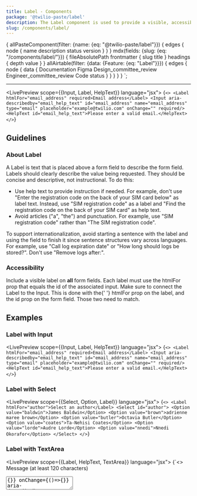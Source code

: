 ```yaml
---
title: Label - Components
package: '@twilio-paste/label'
description: The Label component is used to provide a visible, accessible name to any form element.
slug: /components/label/
---
```



  {
    allPasteComponent(filter: {name: {eq: "@twilio-paste/label"}}) {
      edges {
        node {
          name
          description
          status
          version
        }
      }
    }
    mdx(fields: {slug: {eq: "/components/label/"}}) {
      fileAbsolutePath
      frontmatter {
        slug
        title
      }
      headings {
        depth
        value
      }
    }
    allAirtable(filter: {data: {Feature: {eq: "Label"}}}) {
      edges {
        node {
          data {
            Documentation
            Figma
            Design_committee_review
            Engineer_committee_review
            Code
            status
          }
        }
      }
    }
  }
`;

<ComponentHeader
  name="Label"
  categoryRoute={SidebarCategoryRoutes.COMPONENTS}
  githubUrl="https://github.com/twilio-labs/paste/tree/main/packages/paste-core/components/label"
  storybookUrl="/?path=/story/components-label--default"
  data={props.data.allPasteComponent.edges}
  packageStatus={props.data.allAirtable.edges}
/>

---

<contentwrapper>

<PageAside data={props.data.mdx} />

<content>

<LivePreview scope={{Input, Label, HelpText}} language="jsx">
  {`<>
  <Label htmlFor="email_address" required>Email address</Label>
  <Input aria-describedby="email_help_text" id="email_address" name="email_address" type="email" placeholder="example@twilio.com" onChange="" required/>
  <HelpText id="email_help_text">Please enter a valid email.</HelpText>
</>`}
</LivePreview>

## Guidelines

### About Label

A Label is text that is placed above a form field to describe the form field. Labels should clearly describe the value being requested. They should be concise and descriptive, not instructional. To do this:

- Use help text to provide instruction if needed. For example, don't use "Enter the registration code on the back of your SIM card below" as label text. Instead, use "SIM registration code" as a label and "Find the registration code on the back of your SIM card" as help text.
- Avoid articles ("a", "the") and punctuation. For example, use "SIM registration code" rather than "The SIM registration code".

To support internationalization, avoid starting a sentence with the label and using the field to finish it since sentence structures vary across languages. For example, use "Call log expiration date" or "How long should logs be stored?". Don't use "Remove logs after:".

### Accessibility

<UnorderedList>
  <ListItem>
    Include a visible label on <strong>all</strong> form fields.
  </ListItem>
  <ListItem>
    Each label must use the <inlineCode>htmlFor</inlineCode> prop that equals the <inlineCode>id</inlineCode> of the
    associated input.
  </ListItem>
</UnorderedList>

<Callout>
  <CalloutText>
    Make sure to connect the <inlineCode>Label</inlineCode> to the <inlineCode>Input</inlineCode>. This is done with the{' '}
    <inlineCode>htmlFor</inlineCode> prop on the label, and the <inlineCode>id</inlineCode> prop on the form field.
    Those two need to match.
  </CalloutText>
</Callout>

## Examples

### Label with Input

<LivePreview scope={{Input, Label, HelpText}} language="jsx">
  {`<>
  <Label htmlFor="email_address" required>Email address</Label>
  <Input aria-describedby="email_help_text" id="email_address" name="email_address" type="email" placeholder="example@twilio.com" onChange="" required/>
  <HelpText id="email_help_text">Please enter a valid email.</HelpText>
</>`}
</LivePreview>

### Label with Select

<LivePreview scope={{Select, Option, Label}} language="jsx">
  {`<>
  <Label htmlFor="author">Select an author</Label>
  <Select id="author">
    <Option value="baldwin">James Baldwin</Option>
    <Option value="brown">adrienne maree brown</Option>
    <Option value="butler">Octavia Butler</Option>
    <Option value="coates">Ta-Nehisi Coates</Option>
    <Option value="lorde">Audre Lorde</Option>
    <Option value="nnedi">Nnedi Okorafor</Option>
  </Select>
</>`}
</LivePreview>

### Label with TextArea

<LivePreview scope={{Label, HelpText, TextArea}} language="jsx">
  {`<>
  <Label htmlFor="message" required>Message (at least 120 characters)</Label>
  <TextArea onChange={()=>{}} onChange={()=>{}} aria-describedby="message_help_text" id="message" name="message" placeholder="Enter message" required />
  <HelpText id="message_help_text">Please enter at least 120 characters</HelpText>
</>`}
</LivePreview>

### Label with DatePicker

<LivePreview scope={{DatePicker, Label, HelpText, useUID, Anchor}} noInline>
  {RequiredDatePicker}
</LivePreview>

### Label with TimePicker

<LivePreview scope={{TimePicker, Label, HelpText}} language="jsx">
  {`<>
  <Label htmlFor="appointment-time">What time is your appointment?</Label>
  <TimePicker id="appointment-time" aria-describedby="appointment-time-help-text" />
  <HelpText id="appointment-time-help-text">Select a time above.</HelpText>
</>`}
</LivePreview>

## States

### Default Label

<LivePreview scope={{Input, Label, HelpText}} language="jsx">
  {`<>
  <Label htmlFor="email_address">Email address</Label>
  <Input aria-describedby="email_help_text" id="email_address" name="email_address" type="email" placeholder="example@twilio.com" onChange=""/>
  <HelpText id="email_help_text">Please enter a valid email.</HelpText>
</>`}
</LivePreview>

### Required Label

Use required indicators to show users which fields they must fill out.

<LivePreview scope={{Input, Label, HelpText}} language="jsx">
  {`<>
  <Label htmlFor="email_address" required>Email address</Label>
  <Input aria-describedby="email_help_text" id="email_address" name="email_address" type="email" placeholder="example@twilio.com" onChange="" required/>
  <HelpText id="email_help_text">Please enter a valid email.</HelpText>
</>`}
</LivePreview>

### Disabled Label

Use the disabled prop if a the label is associated with a disabled form field to show users that they can't interact with the field.

<LivePreview scope={{Input, Label, HelpText}} language="jsx">
  {`<>
  <Label htmlFor="email_disabled" disabled>Email address</Label>
  <Input aria-describedby="email_disabled_help_text" id="email_disabled" name="email_disabled" type="email" placeholder="example@twilio.com" onChange="" disabled />
  <HelpText id="email_disabled_help_text">Please enter a valid email.</HelpText>
</>`}
</LivePreview>

## When to use a Label

Use a Label to clearly describe the the form field.

<DoDont>
  <Do title="Do" body="Use Label in composition with a form element." center>
    <Box width="100%" padding="space60">
      <Label htmlFor="short_do">Name</Label>
      <Input id="short_do" name="short_do" type="text" onChange="" />
    </Box>
  </Do>
  <Dont title="Don't" body="Don't use Label as a stand-alone component." center>
    <Box width="100%" padding="space60">
      <Label htmlFor="short_dont">Tell us your life story</Label>
    </Box>
  </Dont>
</DoDont>
<DoDont>
  <Do title="Do" body="Include a visible label on every form field." center>
    <Box width="100%" padding="space60">
      <Label htmlFor="label_do">Name</Label>
      <Input id="label_do" name="label_do" type="text" onChange="" />
    </Box>
  </Do>
  <Dont title="Don't" body="Don't use prefix/suffix text as a replacement for a label." center>
    <Box width="100%" padding="space60">
      <Input
        id="label_dont"
        name="label_dont"
        type="text"
        onChange=""
        insertBefore={
          <Text as="span" fontWeight="fontWeightSemibold">
            Name
          </Text>
        }
      />
    </Box>
  </Dont>
</DoDont>

## Anatomy

<Box marginBottom="space60">
  <Table tableLayout="fixed">
    <THead>
      <Tr>
        <Th>Property</Th>
        <Th>Default token</Th>
        <Th>Modifiable?</Th>
      </Tr>
    </THead>
    <TBody>
      <Tr>
        <Td>Label text</Td>
        <Td>
          <UnorderedList marginBottom="space0">
            <ListItem>$font-size-30</ListItem>
            <ListItem>Default: $color-text, $font-weight-semibold</ListItem>
            <ListItem>Disabled: $color-text-weaker, $font-weight-semibold</ListItem>
          </UnorderedList>
        </Td>
        <Td>No</Td>
      </Tr>
      <Tr>
        <Td>Required field indicator</Td>
        <Td>
          <UnorderedList marginBottom="space0">
            <ListItem>4px size (0.25rem)</ListItem>
            <ListItem>Background: $color-background-required</ListItem>
          </UnorderedList>
        </Td>
        <Td>No</Td>
      </Tr>
      <Tr>
        <Td>Spacing</Td>
        <Td>
          <UnorderedList marginBottom="space0">
            <ListItem>
              Label:
              <UnorderedList marginBottom="space0">
                <ListItem>Bottom: $space-10</ListItem>
                <ListItem>Between label and required indicator: $space-20</ListItem>
              </UnorderedList>
            </ListItem>
          </UnorderedList>
        </Td>
        <Td>No</Td>
      </Tr>
    </TBody>
  </Table>
</Box>

---

## Usage Guide

### API

#### Installation

```bash
yarn add @twilio-paste/label - or - yarn add @twilio-paste/core
```

#### Usage

```jsx
import {Input} from '@twilio-paste/core/input';
import {Label} from '@twilio-paste/core/label';
import {HelpText} from '@twilio-paste/core/help-text';

const Component = () => (
  <>
    <Label htmlFor="foo" required>
      foo
    </Label>
    <Input aria-describedby="foo_text" id="foo" name="foo" type="text" placeholder="foo" onChange={FOO} required />
    <HelpText id="foo_text">Please enter some text</HelpText>
  </>
);
```

Props

All the valid HTML attributes for `label` are supported including the following props:

| Prop          | Type                 | Description                                                          | Default   |
| ------------- | -------------------- | -------------------------------------------------------------------- | --------- |
| as?           | 'label', 'legend'    | Choose the semantic HTML element the label is rendered as            | label     |
| children?     | `ReactNode`          |                                                                      | null      |
| htmlFor       | string               | Sets the for of the label. Should match the id of `Input`. Required. | null      |
| disabled?     | boolean              | Shows the input is disabled.                                         | false     |
| required?     | boolean              | Shows the input is required.                                         | false     |
| marginBottom? | 'space0', 'space10'  |                                                                      | 'space10' |
| variant ?     | 'default', 'inverse' |                                                                      | 'default' |

<ChangelogRevealer>
  <Changelog />
</ChangelogRevealer>

</content>

</contentwrapper>
